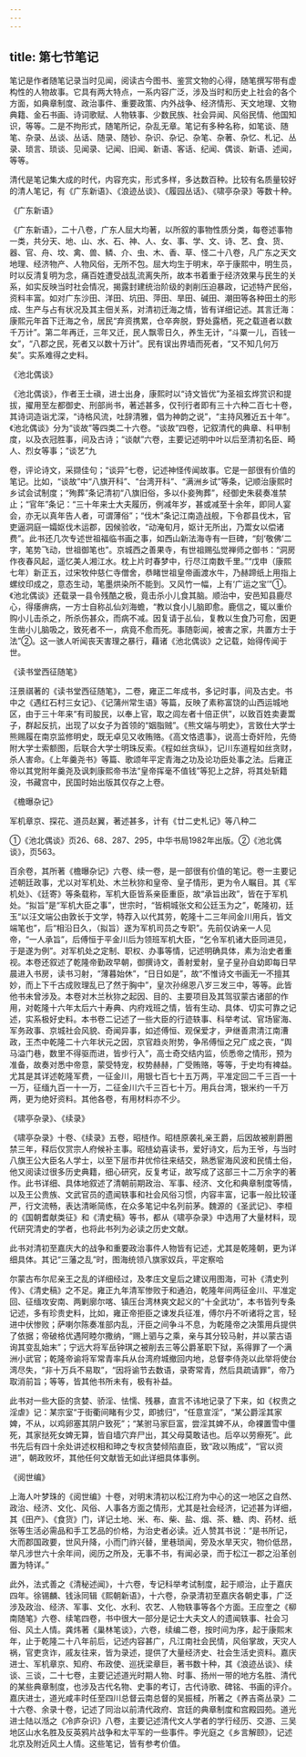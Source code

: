 ```yaml
---
---
---
```

title: 第七节笔记
---



笔记是作者随笔记录当时见闻，阅读古今图书、鉴赏文物的心得，随笔撰写带有虚构性的人物故事。它具有两大特点，一系内容广泛，涉及当时和历史上社会的各个方面，如典章制度、政治事件、重要政策、内外战争、经济情形、天文地理、文物典籍、金石书画、诗词歌赋、人物轶事、少数民族、社会异闻、风俗民情、他国知识，等等。二是不拘形式，随笔所记，杂乱无章。笔记有多种名称，如笔谈、随笔、杂录、丛谈、丛话、随录、随钞、杂识、杂记、杂笔、杂著、杂忆、札记、丛录、琐言、琐谈、见闻录、记闻、旧闻、新语、客话、纪闻、偶谈、新语、述闻，等等。

清代是笔记集大成的时代，内容充实，形式多样，多达数百种。比较有名质量较好的清人笔记，有《广东新语》、《浪迹丛谈》、《履园丛话》、《啸亭杂录》等数十种。

《广东新语》

《广东新语》，二十八卷，广东人屈大均著，以所叙的事物性质分类，每卷述事物一类，共分天、地、山、水、石、神、人、女、事、学、文、诗、艺、食、货、器、官、舟、坟、禽、兽、鳞、介、虫、木、香、草、怪二十八卷，凡广东之天文地理、经济物产、人物风俗，无所不包。屈大均生于明末，卒于康熙中，明生员，时以反清复明为念，痛百姓遭受战乱流离失所，故本书着重于经济效果与民生的关系，如实反映当时社会情况，揭露封建统治阶级的剥削压迫暴政，记述特产民俗，资料丰富。如对广东沙田、洋田、坑田、萍田、旱田、碱田、潮田等各种田土的形成、生产与占有状况及其主佃关系，对清初迁海之情，皆有详细记述。其言迁海：康熙元年首下迁海之令，居民“弃资携累，仓卒奔脱，野处露栖，死之载道者以数千万计”。第二年再迁，三年又迁，民人飘零日久，养生无计，“斗粟一儿，百钱一女”，“八郡之民，死者又以数十万计”。民有误出界墙而死者，“又不知几何万矣”。实系难得之史料。

《池北偶谈》

《池北偶谈》，作者王士禛，进士出身，康熙时以“诗文皆优”为圣祖玄烨赏识和提拔，擢用至左都御史、刑部尚书，著述甚多，仅刊行者即有三十六种二百七十卷，其诗词造诣尤深，“诗格风流，吐辞清雅，倡为神韵之说”，“主持风雅近五十年”。《池北偶谈》分为“谈故”等四类二十六卷。“谈故”四卷，记叙清代的典章、科甲制度，以及衣冠胜事，间及古诗；“谈献”六卷，主要记述明中叶以后至清初名臣、畸人、烈女等事；“谈艺”九

卷，评论诗文，采撷佳句；“谈异”七卷，记述神怪传闻故事。它是一部很有价值的笔记。比如，“谈故”中“八旗开科”、“台湾开科”、“满洲乡试”等条，记顺治康熙时乡试会试制度；“殉葬”条记清初“八旗旧俗，多以仆妾殉葬”，经御史朱裴奏准禁止；“官年”条记：“三十年来士大夫履历，例减年岁，甚或减至十余年，即同人宴会，亦无以真年告人者，可谓薄俗”；“伐木”条记江南造战舰，下令郡县伐木，官吏逼洞庭一孀妪伐木运郡，因候验收，“动淹旬月，妪计无所出，乃鬻女以偿诸费”。此书还几次专述世祖福临书画之事，如西山新法海寺有一巨碑，“刻‘敬佛’二字，笔势飞动，世祖御笔也”。京城西之善果寺，有世祖赐弘觉禅师之御书：“洞房作夜春风起，遥忆美人湘江水。枕上片时春梦中，行尽江南数千里。”“戊申（康熙七年）新正五，过宋牧仲慈仁寺僧舍，恭睹世祖皇帝画渡水牛，乃赫蹄纸上用指上螺纹印成之，意态生动，笔墨烘染所不能到。又风竹一幅，上有‘广运之宝’”①。《池北偶谈》还载录一县令残酷之极，竟击杀小儿食其脑。顺治中，安邑知县鹿尽心，得痿痹病，一方士自称乩仙刘海蟾，“教以食小儿脑即愈。鹿信之，辄以重价购小儿击杀之，所杀伤甚众，而病不减。因复请于乩仙，复教以生食乃可愈，因更生凿小儿脑吸之，致死者不一，病竟不愈而死。事随彰闻，被害之家，共置方士于法”②。这一骇人听闻丧天害理之暴行，藉诸《池北偶谈》之记载，始得传闻于世。

《读书堂西征随笔》

汪景祺著的《读书堂西征随笔》，二卷，雍正二年成书，多记时事，间及古史。书中之《遇红石村三女记》、《记蒲州常生语》等篇，反映了素称富饶的山西运城地区，由于三十年来“有司朘民，以奉上官，取之闾左者十倍正供”，以致百姓卖妻鬻子，群起反抗，出现了以女子为首领的“姻脂贼”。《熊文端与明史》，言致仕大学士熊赐履在南京监修明史，既无卓见又收贿赂。《高文恪遗事》，说高士奇奸险，先倚附大学士索额图，后联合大学士明珠反索。《程如丝贪纵》，记川东道程如丝贪财，杀人害命。《上年羹尧书》等篇、歌颂年平定青海之功及论功臣处事之法。后雍正帝以其党附年羹尧及讽刺康熙帝书法“皇帝挥毫不值钱”等犯上之辞，将其处斩籍没，书藏宫中，民国时始出版其仅存之上卷。

《檐曝杂记》

军机章京、探花、道员赵翼，著述甚多，计有《廿二史札记》等八种二

①《池北偶谈》页26、68、287、295，中华书局1982年出版。②《池北偶谈》，页563。

百余卷，其所著《檐曝杂记》六卷、续一卷，是一部很有价值的笔记。卷一主要记述朝廷政事，尤以对军机处、木兰秋狝和皇帝、皇子情形，更为令人瞩目。其《军机处》、《廷寄》等条载称，军机大臣皆系亲臣重臣，故“承旨出政”，皆在于军机处。“拟旨”是“军机大臣之事”，世宗时，“皆桐城张文和公廷玉为之”，乾隆初，廷玉“以汪文端公由敦长于文学，特荐入以代其劳，乾隆十二三年间金川用兵，皆文端笔也”，后“相沿日久，（拟旨）遂为军机司员之专职”。先前仅讷亲一人见帝，“一人承旨”，后傅恒于平金川后为领班军机大臣，“乞令军机诸大臣同进见，于是遂为例”。对军机处之定制、职权、办事等情，记述明确具体，素为治史者重视。本卷还叙述了乾隆帝勤政早朝，御撰诗文，善射爱射，皇子皇孙自幼即每日早晨进入书房，读书习射，“薄暮始休”，“日日如是”，故“不惟诗文书画无一不擅其妙，而上下千古成败理乱已了然于胸中”，皇次孙绵恩八岁三发三中，等等。此皆他书未曾涉及。本卷对木兰秋狝之起因、目的、主要项目及其驾驭蒙古诸部的作用，对乾隆十六年太后六十寿典、内府戏班之情，皆有生动、具体、切实可靠之记述，实系极好史料。本书卷二记述了一些大臣的行迹轶事、科举考试、官场宦海、军务政事、京城社会风貌、奇闻异事，如述傅恒、观保爱才，尹继善肃清江南漕政，王杰中乾隆二十六年状元之因，京官趋炎附势，争吊傅恒之兄广成之丧，“舆马溢门巷，数里不得驱而进，皆步行入”，高士奇交结内监，侦悉帝之情形，预为准备，故奏对悉中帝意，蒙受特宠，权势赫赫，广受贿赂，等等，于史均有裨益。尤其是其详述乾隆军费，一征金川，用银七百七十五万两，平准定回二千三百一十一万，征缅九百一十一万，二征金川六千三百七十万。用兵台湾，银米约一千万两，更为绝好资料。其他各卷，有用材料亦不少。

《啸亭杂录》、《续录》

《啸亭杂录》十卷、《续录》五卷，昭梿作。昭梿原袭礼亲王爵，后因故被削爵圈禁三年，释后仅赏宗人府候补主事。昭梿幼喜读书，爱好诗文，后为王爷，与当时八旗王公大臣名人学士，以至下层市井优伶往来结交，熟悉宦海风波和民情土俗，他又阅读过很多历史典籍，细心研究，反复考证，故写成了这部三十二万余字的著作。此书详细、具体地叙述了清朝前期政治、军事、经济、文化和典章制度等情，以及王公贵族、文武官员的遗闻轶事和社会风俗习惯，内容丰富，记事一般比较谨严，行文流畅，表达清晰简练，在众多笔记中名列前茅。魏源的《圣武记》、李桓的《国朝耆献类征》和《清史稿》等书，都从《啸亭杂录》中选用了大量材料，现代研究清史的学者，也将此书列为必读之历史文献。

此书对清初至嘉庆大的战争和重要政治事件人物皆有记述，尤其是乾隆朝，更为详细具体。其记“三藩之乱”时，图海统领八旗家奴兵，平定察哈

尔蒙古布尔尼亲王之乱的详细经过，及孝庄文皇后之建议用图海，可补《清史列传》、《清史稿》之不足。雍正九年清军惨败于和通泊，乾隆年间两征金川、平准定回、征缅攻安南、两剿廓尔喀、镇压台湾林爽文起义的“十全武功”，本书皆列专条记述，多有珍贵史料，比如，雍正帝拒臣之谏发兵征准，傅尔丹不听诸将之言，轻进中伏惨败；萨喇尔陈奏准部内乱，汗臣之间争斗不息，为乾隆帝之决策用兵提供了依据；帝破格优遇阿睦尔撒纳，“赐上驷与之乘，亲与其分较马射，并以蒙古语询其变乱始末”；宁远大将军岳钟琪之被削去三等公爵革职下狱，系得罪了一个满洲小武官；乾隆帝谕将军常青率兵从台湾府城撤回内地，总督李侍尧以此举将使台湾尽失，“非十万兵不易取”，“因将谕节去数语，录寄常青，然后具疏请罪”，帝乃取消前旨；等等，皆其他书所未有，极有补益。

此书对一些大臣的贪婪、骄淫、怯懦、残暴，直言不讳地记录了下来，如《权贵之淫虐》记：某宗室“于街衢间睹有少艾，即掳归”，“任意宣淫”，“某公爵淫其家婢，不从，以鸡卵塞其阴户致死”；“某驸马家巨富，尝淫其婢不从，命裸置雪中僵死，其家挞死女婢无算，皆自墙穴弃尸出，其父母莫敢诘也。后卒以劳瘵死”。此书先后有四十余处讲述权相和珅之专权贪婪倾陷直臣，致“政以贿成”，“官以资进”，朝政败坏，其他任何文献皆无如此详细具体事例。

《阅世编》

上海人叶梦珠的《阅世编》十卷，对明末清初以松江府为中心的这一地区之自然、政治、经济、文化、风俗、人事各方面之情形，尤其是社会经济，记述甚为详细，其《田产》、《食货》门，详记土地、米、布、柴、盐、烟、茶、糖、肉、药材、纸张等生活必需品和手工艺品的价格，为治史者必读。近人赞其书说：“是书所记，大而郡国政要，世风升降，小而门祚兴替，里巷琐闻，旁及水旱天灾，物价低昂，举凡涉世六十余年间，阅历之所及，无事不书，有闻必录，而于松江一郡之沿革创置为特详。”

此外，法式善之《清秘述闻》，十六卷，专记科举考试制度，起于顺治，止于嘉庆四年。徐锡麟、钱泳同辑《熙朝新语》，十六卷，杂录清初至嘉庆各朝史事，广泛涉及政治、经济、军事、文化、水利、农艺、人物轶事等各个方面。王应奎之《柳南随笔》六卷、续笔四卷，书中很大一部分是记士大夫文人的遗闻轶事、社会习俗、风土人情。龚炜著《巢林笔谈》，六卷，续编二卷，按时间为序，起于康熙末年，止于乾隆二十八年前后，记述内容甚广，凡江南社会民情，风俗掌故，天灾人祸，官吏贪诈，戚友往来，皆为录述，提供了大量经济史、社会生活史资料。嘉庆进士、军机章京、知府、布政使、巡抚梁章巨，著书数十种，其《浪迹丛谈》、续谈、三谈，二十七卷，主要记述道光时期人物、时事、扬州一带的地方名胜、清代的某些典章制度，也涉及古代名物、史事的考订，古代诗歌、碑铭、书画的评介。嘉庆进士，道光咸丰时任至四川总督云南总督的吴振棫，所著之《养吉斋丛录》二十六卷、余录十卷，记述了同治以前清代政府、宫廷的典章制度和宫殿园苑。道光进士陆以湉之《冷庐杂识》八卷，主要记述清代文人学者的学行经历、交游、三吴地区山水名胜及反英鸦片战争和太平军的一些事件。李光庭之《乡言解颐》，记述北京及附近风土人情。这些笔记，皆有参考价值。